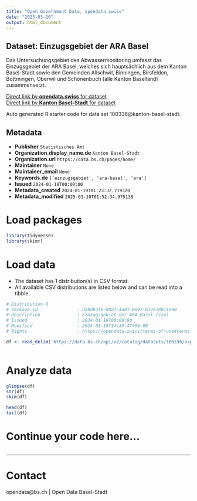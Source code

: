 ```yaml
---
title: "Open Government Data, opendata.swiss"
date: "2025-03-10"
output: html_document
---
```


## Dataset: Einzugsgebiet der ARA Basel

Das Untersuchungsgebiet des Abwassermonitoring umfasst das Einzugsgebiet der ARA Basel, welches sich hauptsächlich aus dem Kanton Basel-Stadt sowie den Gemeinden Allschwil, Binningen, Birsfelden, Bottmingen, Oberwil und Schönenbuch (alle Kanton Baselland) zusammensetzt.

[Direct link by **opendata.swiss** for dataset](https://opendata.swiss/de/dataset/abwassermonitoring-untersuchungsgebiet)<br>
[Direct link by **Kanton Basel-Stadt** for dataset](https://data.bs.ch/explore/dataset/100336/)

Auto generated R starter code for data set 100336@kanton-basel-stadt.

## Metadata

- **Publisher** `Statistisches Amt`
- **Organization.display_name.de** `Kanton Basel-Stadt`
- **Organization.url** `https://data.bs.ch/pages/home/`
- **Maintainer** `None`
- **Maintainer_email** `None`
- **Keywords.de** `['einzugsgebiet', 'ara-basel', 'ara']`
- **Issued** `2024-01-18T00:00:00`
- **Metadata_created** `2024-01-19T01:23:32.719320`
- **Metadata_modified** `2025-03-10T01:52:34.975138`


# Load packages

```r

library(tidyverse)
library(skimr)

```

# Load data

-   The dataset has 1 distribution(s) in CSV format.
-   All available CSV distributions are listed below and can be read into a tibble.

```r

# Distribution 0
# Package_id               : da9d8316-8022-4a01-8e97-612678911e90
# Description              : Einzugsgebiet der ARA Basel (csv)
# Issued                   : 2024-01-18T00:00:00
# Modified                 : 2024-01-18T14:39:47+00:00
# Rights                   : https://opendata.swiss/terms-of-use#terms_by

df <- read_delim('https://data.bs.ch/api/v2/catalog/datasets/100336/exports/csv?use_labels=true')



```

# Analyze data

```r

glimpse(df)
str(df)
skim(df)

head(df)
tail(df)

```

# Continue your code here...

```r

```

------------------------------------------------------------------------

# Contact

opendata@bs.ch | Open Data Basel-Stadt
